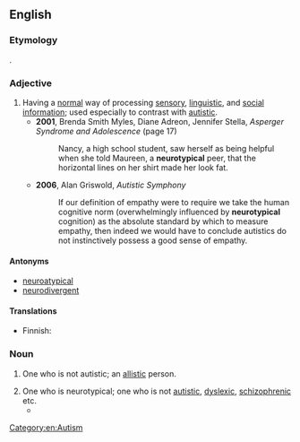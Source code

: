 ==English==
{{wikipedia}}

===Etymology===
{{prefix|neuro|typical|lang=en}}.

===Adjective===
{{en-adj}}

# Having a [[normal]] {{gloss|usual, ordinary}} way of processing [[sensory]], [[linguistic]], and [[social]] [[information]]; used especially to contrast with [[autistic]].
#* '''2001''', Brenda Smith Myles, Diane Adreon, Jennifer Stella, ''Asperger Syndrome and Adolescence'' (page 17)
#*: Nancy, a high school student, saw herself as being helpful when she told Maureen, a '''neurotypical''' peer, that the horizontal lines on her shirt made her look fat.
#* '''2006''', Alan Griswold, ''Autistic Symphony''
#*: If our definition of empathy were to require we take the human cognitive norm (overwhelmingly influenced by '''neurotypical''' cognition) as the absolute standard by which to measure empathy, then indeed we would have to conclude autistics do not  instinctively possess a good sense of empathy.

====Antonyms====
* [[neuroatypical]]
* [[neurodivergent]]

====Translations====
{{trans-top|having normal way of processing information}}
* Finnish: {{t|fi|neurotyypillinen}}
{{trans-mid}}
{{trans-bottom}}

===Noun===
{{en-noun}}
# {{context|obsolete|lang=en}} One who is not autistic; an [[allistic]] person.
# One who is neurotypical; one who is not [[autistic]], [[dyslexic]], [[schizophrenic]] etc.
#* {{quote-video
 | date = 2013-02-21
 | episode = Conventions of Space and Time
 | title = [[w:Community (TV series)|Community]]
 | medium = Television
 | season = 4
 | number = 3
 | people = {{w|Matt Lucas}}
 | role = Toby
 | passage = Well, let's face it, '''neurotypicals''' don't have the same focus you or I have. They always get distracted, by marriage, kids, competitive cooking shows.
}}

[[Category:en:Autism]]